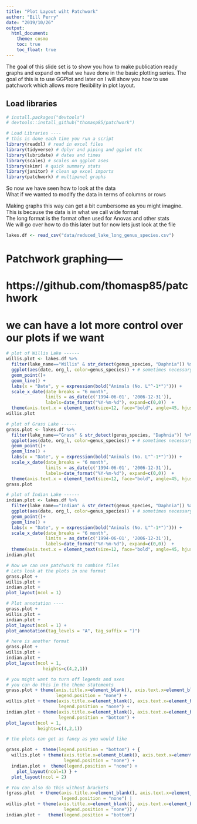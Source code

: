 ```yaml
---
title: "Plot Layout wiht Patchwork"
author: "Bill Perry"
date: "2019/10/26"
output:
  html_document:
    theme: cosmo
    toc: true
    toc_float: true
---
```



The goal of this slide set is to show you how to make publication ready graphs and expand on what we have done in the basic plotting series. The goal of this is to use GGPlot and later on I will show you how to use patchwork which allows more flexibility in plot layout.    

## Load libraries
```r

# install.packages("devtools")
# devtools::install_github("thomasp85/patchwork")

# Load Libraries ----
# this is done each time you run a script
library(readxl) # read in excel files
library(tidyverse) # dplyr and piping and ggplot etc
library(lubridate) # dates and times
library(scales) # scales on ggplot ases
library(skimr) # quick summary stats
library(janitor) # clean up excel imports
library(patchwork) # multipanel graphs
```

So now we have seen how to look at the data    
What if we wanted to modify the data in terms of columns or rows    
     
Making graphs this way can get a bit cumbersome as you might imagine.     
This is because the data is in what we call wide format     
The long format is the format often used for Anovas and other stats      
We will go over how to do this later but for now lets just look at the file     


```r
lakes.df <- read_csv("data/reduced_lake_long_genus_species.csv")
```

# Patchwork graphing-----
# https://github.com/thomasp85/patchwork
# we can have a lot more control over our plots if we want

```r
# plot of Willis Lake ------
willis.plot <- lakes.df %>%
  filter(lake_name=="Willis" & str_detect(genus_species, "Daphnia")) %>% 
  ggplot(aes(date, org_l, color=genus_species)) + # sometimes necessary is , group = group
  geom_point()+
  geom_line() +
  labs(x = "Date", y = expression(bold("Animals (No. L"^-1*")"))) +
  scale_x_date(date_breaks = "6 month",
               limits = as_date(c('1994-06-01', '2006-12-31')),
               labels=date_format("%Y-%m-%d"), expand=c(0,0))  +
  theme(axis.text.x = element_text(size=12, face="bold", angle=45, hjust=1)) 
willis.plot
```


```r
# plot of Grass Lake ------
grass.plot <- lakes.df %>%
  filter(lake_name=="Grass" & str_detect(genus_species, "Daphnia")) %>% 
  ggplot(aes(date, org_l, color=genus_species)) + # sometimes necessary is , group = group
  geom_point()+
  geom_line() +
  labs(x = "Date", y = expression(bold("Animals (No. L"^-1*")"))) +
  scale_x_date(date_breaks = "6 month",
               limits = as_date(c('1994-06-01', '2006-12-31')),
               labels=date_format("%Y-%m-%d"), expand=c(0,0))  +
  theme(axis.text.x = element_text(size=12, face="bold", angle=45, hjust=1)) 
grass.plot
```


```r
# plot of Indian Lake ------
indian.plot <- lakes.df %>%
  filter(lake_name=="Indian" & str_detect(genus_species, "Daphnia")) %>% 
  ggplot(aes(date, org_l, color=genus_species)) + # sometimes necessary is , group = group
  geom_point()+
  geom_line() +
  labs(x = "Date", y = expression(bold("Animals (No. L"^-1*")"))) +
  scale_x_date(date_breaks = "6 month",
               limits = as_date(c('1994-06-01', '2006-12-31')),
               labels=date_format("%Y-%m-%d"), expand=c(0,0))  +
  theme(axis.text.x = element_text(size=12, face="bold", angle=45, hjust=1)) 
indian.plot
```



```r
# Now we can use patchwork to combine files
# Lets look at the plots in one format
grass.plot +
willis.plot +
indian.plot +
plot_layout(ncol = 1)
```


```r
# Plot annotation ----
grass.plot +
willis.plot +
indian.plot +
plot_layout(ncol = 1) +
plot_annotation(tag_levels = "A", tag_suffix = ")")
```

```r
# here is another format
grass.plot +
willis.plot +
indian.plot +
plot_layout(ncol = 1,
              heights=c(4,2,1))
```

```r
# you might want to turn off legends and axes
# you can do this in the theme statements
grass.plot + theme(axis.title.x=element_blank(), axis.text.x=element_blank(),
                   legend.position = "none") + 
willis.plot + theme(axis.title.x=element_blank(), axis.text.x=element_blank(),
                    legend.position = "none") +
indian.plot + theme(axis.title.x=element_blank(), axis.text.x=element_blank(),
                    legend.position = "bottom") +
plot_layout(ncol = 1,
            heights=c(4,2,1))
```


```r
# the plots can get as fancy as you would like

grass.plot +  theme(legend.position = "bottom") + {
  willis.plot + theme(axis.title.x=element_blank(), axis.text.x=element_blank(),
                      legend.position = "none") +
  indian.plot +  theme(legend.position = "none") +
    plot_layout(ncol=1) } +
  plot_layout(ncol = 2)
```

```r
# You can also do this without brackets
(grass.plot  + theme(axis.title.x=element_blank(), axis.text.x=element_blank(),
                     legend.position = "none") |
willis.plot + theme(axis.title.x=element_blank(), axis.text.x=element_blank(),
                      legend.position = "none")) /
indian.plot +   theme(legend.position = "bottom") 
```




<!-- Global site tag (gtag.js) - Google Analytics -->
<script async src="https://www.googletagmanager.com/gtag/js?id=UA-88373117-6"></script>
<script>
  window.dataLayer = window.dataLayer || [];
  function gtag(){dataLayer.push(arguments);}
  gtag('js', new Date());

  gtag('config', 'UA-88373117-6');
</script>
